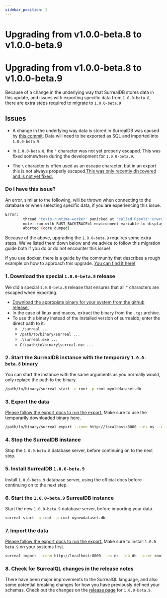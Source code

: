 ```yaml
---
sidebar_position: 2
---
```


# Upgrading from v1.0.0-beta.8 to v1.0.0-beta.9

# Upgrading from v1.0.0-beta.8 to v1.0.0-beta.9 

Because of a change in the underlying way that SurrealDB stores data in this update, and issues with exporting specific data from <code>1.0.0-beta.8</code>, there are extra steps required to migrate to <code>1.0.0-beta.9</code>

## Issues

- A change in the underlying way data is stored in SurrealDB was caused by [this commit](https://github.com/surrealdb/surrealdb/commit/f5b21eb3633fdbbaa64b6247fdfeb606afbd35d1). Data will need to be exported as SQL and imported into <code>1.0.0-beta.9</code>.

- In <code>1.0.0-beta.8</code>, the <code>"</code> character was not yet properly escaped. This was fixed somewhere during the development for <code>1.0.0-beta.9</code>. 
    
- The `\` character is often used as an escape character, but in an export this is not always properly escaped.[This was only recently discovered and is not yet fixed.](https://github.com/surrealdb/surrealdb/issues/1800)

### Do I have this issue?

An error, similar to the following, will be thrown when connecting to the database or when selecting specific data, if you are experiencing this issue.

```bash
Error:
		thread 'tokio-runtime-worker' panicked at 'called Result::unwrap() on an Err value: Syntax("invalid type: string "Float", expected a boolean")', lib/src/sql/statements/define.rs:1009:72
		note: run with RUST_BACKTRACE=1 environment variable to display a backtrace
		Aborted (core dumped)
```

Because of the above, upgrading the <code>1.0.0-beta.9</code> requires some extra steps. We've listed them down below and we advice to follow this migration guide both if you do or do not encounter this issue!

If you use docker, there is a guide by the community that describes a rough example on how to approach this upgrade. [You can find it here!](https://gist.github.com/kearfy/adb0baa6476bdda744cb71605d0fc997)

### 1. Download the special <code>1.0.0-beta.8</code> release

We did a special <code>1.0.0-beta.8</code> release that ensures that all <code>"</code> characters are escaped when exporting.

- [Download the appropiate binary for your system from the github release.](https://github.com/surrealdb/surrealdb/releases/tag/v1.0.0-beta.8%2B2023010)
- In the case of linux and macos, extract the binary from the <code>.tgz</code> archive.
- To use this binary instead of the installed version of surrealdb, enter the direct path to it.
    - `./surreal ...`
    - `/path/to/binary/surreal ...`
    - `.\surreal.exe ...`
    - `C:\path\to\binary\surreal.exe ...`

### 2.  Start the SurrealDB instance with the temporary <code>1.0.0-beta.8</code> binary

You can start the instance with the same arguments as you normally would, only replace the path to the binary.

```bash
/path/to/binary/surreal start -u root -p root myolddataset.db
```

### 3. Export the data

[Please follow the export docs to run the export.](/docs/surrealdb/cli/export) Make sure to use the temporarily downloaded binary here.

```bash
/path/to/binary/surreal export --conn http://localhost:8000 --ns ns --db db --user root --pass root mydata.surql
```

### 4. Stop the SurrealDB instance

Stop the <code>1.0.0-beta.8</code> database server, before continuing on to the next step.

### 5. Install SurrealDB <code>1.0.0-beta.9</code>

Install <code>1.0.0-beta.9</code> database server, using the official docs before continuing on to the next step.

### 6. Start the <code>1.0.0-beta.9</code> SurrealDB instance

Start the new <code>1.0.0-beta.9</code> database server, before importing your data.

```bash
surreal start -u root -p root mynewdataset.db
```

### 7. Import the data 

[Please follow the export docs to run the export.](/docs/surrealdb/cli/export) Make sure to install <code>1.0.0-beta.9</code> on your systems first.

```bash
surreal import --conn http://localhost:8000 --ns ns --db db --user root --pass root mydata.surql
```

### 8. Check for SurrealQL changes in the release notes

There have been major improvements to the SurrealQL language, and also some potential breaking changes for how you have previously defined your schemas. Check out the changes on the [release page](https://surrealdb.com/releases) for <code>1.0.0-beta.9</code>.
